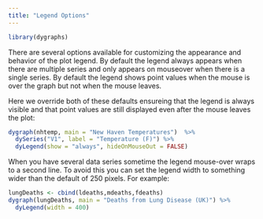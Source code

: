 ```yaml
---
title: "Legend Options"
---
```


```r
library(dygraphs)
```


There are several options available for customizing the appearance and behavior of the plot legend. By default the legend always appears when there are multiple series and only appears on mouseover when there is a single series. By default the legend shows point values when the mouse is over the graph but not when the mouse leaves. 

Here we override both of these defaults ensureing that the legend is always visible and that point values are still displayed even after the mouse leaves the plot:

```r
dygraph(nhtemp, main = "New Haven Temperatures")  %>% 
  dySeries("V1", label = "Temperature (F)") %>%
  dyLegend(show = "always", hideOnMouseOut = FALSE)
```

When you have several data series sometime the legend mouse-over wraps to a second line. To avoid this you can set the legend width to something wider than the default of 250 pixels. For example:

```r
lungDeaths <- cbind(ldeaths,mdeaths,fdeaths)
dygraph(lungDeaths, main = "Deaths from Lung Disease (UK)") %>%
  dyLegend(width = 400)
```



